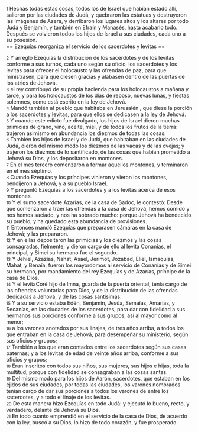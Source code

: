 {{anchor|1}} <small>1</small> Hechas todas estas cosas, todos los de Israel que habían estado allí, salieron por las ciudades de Judá, y quebraron las estatuas y destruyeron las imágenes de Asera, y derribaron los lugares altos y los altares por todo Judá y Benjamín, y también en Efraín y Manasés, hasta acabarlo todo. Después se volvieron todos los hijos de Israel a sus ciudades, cada uno a su posesión.<br>
== Ezequías reorganiza el servicio de los sacerdotes y levitas ==

{{anchor|2}} <small>2</small> Y arregló Ezequías la distribución de los sacerdotes y de los levitas conforme a sus turnos, cada uno según su oficio, los sacerdotes y los levitas para ofrecer el holocausto y las ofrendas de paz, para que ministrasen, para que diesen gracias y alabasen dentro de  las puertas de los atrios de Jehová.<br>
{{anchor|3}} <small>3</small> el rey contribuyó de su propia hacienda para los holocaustos a mañana y tarde, y para los holocaustos de los días de reposo, nuevas lunas, y fiestas solemnes, como está escrito en la ley de Jehová.<br>
{{anchor|4}} <small>4</small> Mandó también al pueblo que habitaba en Jerusalén , que diese la porción a los sacerdotes y levitas, para que ellos se dedicasen a la ley de Jehová.<br>
{{anchor|5}} <small>5</small> Y cuando este edicto fue divulgado, los hijos de Israel dieron muchas primicias de grano, vino, aceite, miel, y de todos los frutos de la tierra: trajeron asimismo en abundancia los diezmos de todas las cosas.<br>
{{anchor|6}} <small>6</small> También los hijos de Israel y de Judá, que habitaban en las ciudades de Judá, dieron del mismo modo los diezmos de las vacas y de las ovejas; y trajeron los diezmos de lo santificado, de las cosas que habían prometido a Jehová su Dios, y los depositaron en montones.<br>
{{anchor|7}} <small>7</small> En el mes tercero comenzaron a formar aquellos montones, y terminaron en el mes séptimo.<br>
{{anchor|8}} <small>8</small> Cuando Ezequías y los príncipes vinieron y vieron los montones, bendijeron a Jehová, y a su pueblo Israel.<br>
{{anchor|9}} <small>9</small> Y preguntó Ezequías a los sacerdotes y a los levitas acerca de esos montones.<br>
{{anchor|10}} <small>10</small> Y  el sumo sacerdote Azarías, de la casa de Sadoc, le contestó: Desde que comenzaron a traer las ofrendas a la casa de Jehová, hemos comido y nos hemos saciado, y nos ha sobrado mucho: porque Jehová ha bendecido su pueblo, y ha quedado esta abundancia de provisiones.<br>
{{anchor|11}} <small>11</small> Entonces mandó Ezequías que preparasen cámaras en la casa de Jehová; y las prepararon.<br>
{{anchor|12}} <small>12</small> Y en ellas depositaron las primicias y los diezmos y las cosas consagradas, fielmente; y dieron cargo de ello al levita Conanías, el principal, y Simei su hermano fue el segundo.<br>
{{anchor|13}} <small>13</small> Y Jehiel, Azazías, Nahat, Asael, Jerimot, Jozabad, Eliel, Ismaquías, Mahat, y Benaía, fueron los mayordomos al servicio de Conanías y de Simei su hermano, por mandamiento del rey Ezequías y de Azarías, príncipe de la casa de Dios.<br>
{{anchor|14}} <small>14</small> Y el levitaCoré hijo de Imna, guarda de la puerta oriental, tenía cargo de las ofrendas voluntarias para Dios, y de la distribución de las ofrendas dedicadas a Jehová, y de las cosas santísimas.<br>
{{anchor|15}} <small>15</small> Y a su servicio estaba Edén, Benjamín, Jesúa, Semaías, Amarías, y Secanías, en las ciudades de los sacerdotes, para dar con fidelidad a sus hermanos sus porciones conforme a sus grupos, así al mayor como al menor;<br>
{{anchor|16}} <small>16</small> a los varones anotados por sus linajes, de tres años arriba, a todos los que entraban en la casa de Jehová, para desempeñar su ministerio, según sus oficios y grupos;<br>
{{anchor|17}} <small>17</small> También a los que eran contados entre los sacerdotes según sus casas paternas; y a los levitas de edad de veinte años arriba, conforme a sus oficios y grupos;<br>
{{anchor|18}} <small>18</small> Eran inscritos con todos sus niños, sus mujeres, sus hijos e hijas, toda la multitud; porque con fidelidad se consagraban a las cosas santas.<br>
{{anchor|19}} <small>19</small> Del mismo modo para los hijos de Aarón, sacerdotes, que estaban en los ejidos de sus ciudades, por todas las ciudades, los varones nombrados tenían cargo de dar sus porciones a todos los varones de entre los sacerdotes, y a todo el linaje de los levitas.<br>
{{anchor|20}} <small>20</small> De esta manera hizo Ezequías en todo Judá: y ejecutó lo bueno, recto, y verdadero, delante de Jehová su Dios.<br>
{{anchor|21}} <small>21</small> En todo cuanto emprendió en el servicio de la casa de Dios, de acuerdo con la ley, buscó a su Dios, lo hizo de todo corazón, y fue prosperado.<br>
